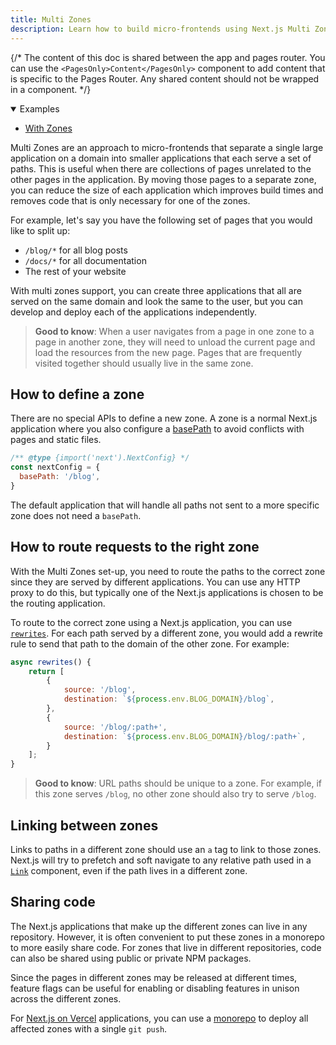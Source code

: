 ```yaml
---
title: Multi Zones
description: Learn how to build micro-frontends using Next.js Multi Zones to deploy multiple Next.js apps under a single domain.
---
```


{/* The content of this doc is shared between the app and pages router. You can use the `<PagesOnly>Content</PagesOnly>` component to add content that is specific to the Pages Router. Any shared content should not be wrapped in a component. */}

<details open>
  <summary>Examples</summary>

- [With Zones](https://github.com/vercel/next.js/tree/canary/examples/with-zones)

</details>

Multi Zones are an approach to micro-frontends that separate a single large application on a domain into smaller applications that each serve a set of paths. This is useful when there are collections of pages unrelated to the other pages in the application. By moving those pages to a separate zone, you can reduce the size of each application which improves build times and removes code that is only necessary for one of the zones.

For example, let's say you have the following set of pages that you would like to split up:

- `/blog/*` for all blog posts
- `/docs/*` for all documentation
- The rest of your website

With multi zones support, you can create three applications that all are served on the same domain and look the same to the user, but you can develop and deploy each of the applications independently.

> **Good to know**: When a user navigates from a page in one zone to a page in another zone, they will need to unload the current page and load the resources from the new page. Pages that are frequently visited together should usually live in the same zone.

## How to define a zone

There are no special APIs to define a new zone. A zone is a normal Next.js application where you also configure a [basePath](/docs/app/api-reference/next-config-js/basePath) to avoid conflicts with pages and static files.

```js filename="next.config.js"
/** @type {import('next').NextConfig} */
const nextConfig = {
  basePath: '/blog',
}
```

The default application that will handle all paths not sent to a more specific zone does not need a `basePath`.

## How to route requests to the right zone

With the Multi Zones set-up, you need to route the paths to the correct zone since they are served by different applications. You can use any HTTP proxy to do this, but typically one of the Next.js applications is chosen to be the routing application.

To route to the correct zone using a Next.js application, you can use [`rewrites`](/docs/app/api-reference/next-config-js/rewrites). For each path served by a different zone, you would add a rewrite rule to send that path to the domain of the other zone. For example:

```js filename="next.config.js"
async rewrites() {
    return [
        {
            source: '/blog',
            destination: `${process.env.BLOG_DOMAIN}/blog`,
        },
        {
            source: '/blog/:path+',
            destination: `${process.env.BLOG_DOMAIN}/blog/:path+`,
        }
    ];
}
```

> **Good to know**: URL paths should be unique to a zone. For example, if this zone serves `/blog`, no other zone should also try to serve `/blog`.

## Linking between zones

Links to paths in a different zone should use an `a` tag to link to those zones. Next.js will try to prefetch and soft navigate to any relative path used in a [`Link`](/docs/pages/api-reference/components/link) component, even if the path lives in a different zone.

## Sharing code

The Next.js applications that make up the different zones can live in any repository. However, it is often convenient to put these zones in a monorepo to more easily share code. For zones that live in different repositories, code can also be shared using public or private NPM packages.

Since the pages in different zones may be released at different times, feature flags can be useful for enabling or disabling features in unison across the different zones.

For [Next.js on Vercel](https://vercel.com?utm_source=next-site&utm_medium=docs&utm_campaign=next-website) applications, you can use a [monorepo](https://vercel.com/blog/monorepos-are-changing-how-teams-build-software?utm_source=next-site&utm_medium=docs&utm_campaign=next-website) to deploy all affected zones with a single `git push`.
